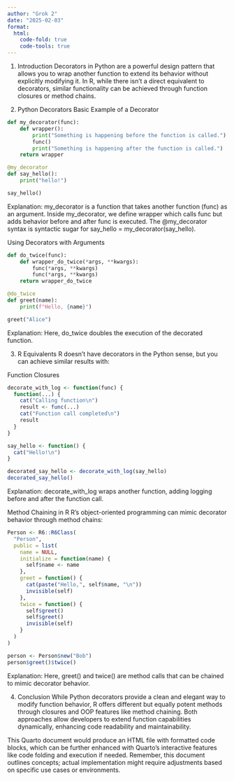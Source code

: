 ```yaml
---
author: "Grok 2"
date: "2025-02-03"
format:
  html:
    code-fold: true
    code-tools: true
---
```


1. Introduction
Decorators in Python are a powerful design pattern that allows you to wrap another function to extend its behavior without explicitly modifying it. In R, while there isn't a direct equivalent to decorators, similar functionality can be achieved through function closures or method chains.

2. Python Decorators
Basic Example of a Decorator

```python
def my_decorator(func):
    def wrapper():
        print("Something is happening before the function is called.")
        func()
        print("Something is happening after the function is called.")
    return wrapper

@my_decorator
def say_hello():
    print("hello!")

say_hello()
```

Explanation: 
my_decorator is a function that takes another function (func) as an argument.
Inside my_decorator, we define wrapper which calls func but adds behavior before and after func is executed.
The @my_decorator syntax is syntactic sugar for say_hello = my_decorator(say_hello).

Using Decorators with Arguments

```python
def do_twice(func):
    def wrapper_do_twice(*args, **kwargs):
        func(*args, **kwargs)
        func(*args, **kwargs)
    return wrapper_do_twice

@do_twice
def greet(name):
    print(f"Hello, {name}")

greet("Alice")

```

Explanation: 
Here, do_twice doubles the execution of the decorated function.

3. R Equivalents
R doesn't have decorators in the Python sense, but you can achieve similar results with:

Function Closures
```r
decorate_with_log <- function(func) {
  function(...) {
    cat("Calling function\n")
    result <- func(...)
    cat("Function call completed\n")
    result
  }
}

say_hello <- function() {
  cat("Hello!\n")
}

decorated_say_hello <- decorate_with_log(say_hello)
decorated_say_hello()

```

Explanation:
decorate_with_log wraps another function, adding logging before and after the function call.

Method Chaining in R
R's object-oriented programming can mimic decorator behavior through method chains:

```r
Person <- R6::R6Class(
  "Person",
  public = list(
    name = NULL,
    initialize = function(name) {
      self$name <- name
    },
    greet = function() {
      cat(paste("Hello,", self$name, "\n"))
      invisible(self)
    },
    twice = function() {
      self$greet()
      self$greet()
      invisible(self)
    }
  )
)

person <- Person$new("Bob")
person$greet()$twice()

```

Explanation:
Here, greet() and twice() are method calls that can be chained to mimic decorator behavior.

4. Conclusion
While Python decorators provide a clean and elegant way to modify function behavior, R offers different but equally potent methods through closures and OOP features like method chaining. Both approaches allow developers to extend function capabilities dynamically, enhancing code readability and maintainability.

This Quarto document would produce an HTML file with formatted code blocks, which can be further enhanced with Quarto's interactive features like code folding and execution if needed. Remember, this document outlines concepts; actual implementation might require adjustments based on specific use cases or environments.